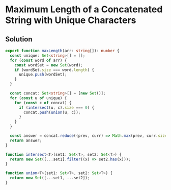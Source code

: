 # Maximum Length of a Concatenated String with Unique Characters

## Solution

```typescript filename="solution.ts" copy 
export function maxLength(arr: string[]): number {
  const unique: Set<string>[] = [];
  for (const word of arr) {
    const wordSet = new Set(word);
    if (wordSet.size === word.length) {
      unique.push(wordSet);
    }
  }

  const concat: Set<string>[] = [new Set()];
  for (const u of unique) {
    for (const c of concat) {
      if (intersect(u, c).size === 0) {
        concat.push(union(u, c));
      }
    }
  }

  const answer = concat.reduce((prev, curr) => Math.max(prev, curr.size), 0);
  return answer;
}

function intersect<T>(set1: Set<T>, set2: Set<T>) {
  return new Set([...set1].filter((x) => set2.has(x)));
}

function union<T>(set1: Set<T>, set2: Set<T>) {
  return new Set([...set1, ...set2]);
}
```